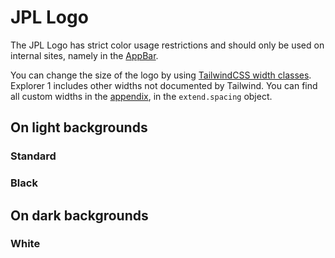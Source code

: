 
<Meta of={Stories} />

# JPL Logo

The JPL Logo has strict color usage restrictions and should only be used on internal sites, namely in the [AppBar](?path=/docs/global-layout-headers-for-internal-sites-elements-overview--docs).

You can change the size of the logo by using [TailwindCSS width classes](https://v2.tailwindcss.com/docs/width). Explorer 1 includes other widths not documented by Tailwind. You can find all custom widths in the [appendix](?path=/docs/appendix-tailwindcss--docs), in the `extend.spacing` object.

## On light backgrounds

### Standard

<Canvas of={Stories.Default} />

<span id="with-sign-in-buttons"></span>

### Black

<Canvas of={Stories.Black} />

## On dark backgrounds

### White

<Canvas of={Stories.White} />
